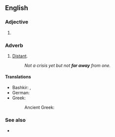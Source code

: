 {{also|faraway}}

==English==

===Adjective===
{{en-adj|-}}

# {{alternative spelling of|faraway|lang=en}}

===Adverb===
{{en-adv|farther away|sup=farthest away}}

# [[distant|Distant]].
#: ''Not a crisis yet but not '''far away''' from one.''

====Translations====
{{trans-top|distant}}
* Bashkir: {{t|ba|алыҫ|sc=Cyrl}}, {{t|ba|йыраҡ|sc=Cyrl}}
* German: {{t|de|weit weg}}
* Greek:
*: Ancient Greek: {{t|grc|πόρρω}}
{{trans-mid}}
{{trans-bottom}}

===See also===
* {{l|en|far and away}}